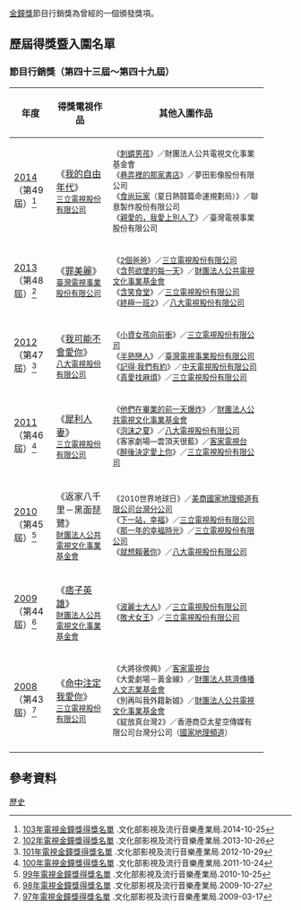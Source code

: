 {{Infobox award
| name           = 金鐘獎節目行銷獎
| current_awards = 第49屆金鐘獎
| image          = 
| imagesize      = 
| caption        = 
| description = [[電視|電視]]從業人員
| presenter   = [[行政院新聞局|行政院新聞局]]<br/>（第1屆——第46屆）<br/>[[文化部影視及流行音樂產業局|文化部影視及流行音樂產業局]]<br/>（第47屆——至今）
| date        = 每年9月或10月
| location    = {{TWN}}（詳見[[金鐘獎#歷屆金鐘獎主持概況|舉辦地點]]） 
| country     = {{ROC-TWN}}
| reward      = 金鐘獎獎座<br/>獎金
| year           = 2008年
| year2          = 2014年
| holder         = 《[[我的自由年代|我的自由年代]]》
| website        = 
}}
[[金鐘獎|金鐘獎]]節目行銷獎為曾經的一個頒發獎項。

== 歷屆得獎暨入圍名單 ==
===節目行銷獎（第四十三屆～第四十九屆）===
{| class=prettytable cellpadding="5"
|- align=center bgcolor=lavender
!width=15%|年度
!width=20%|得獎電視作品
!width=55%|其他入圍作品
|-
|[[第49屆金鐘獎|2014]]<br>（第49屆）<ref>[https://www.bamid.gov.tw/information_164_63935.html 103年電視金鐘獎得獎名單] {{Wayback|url=https://www.bamid.gov.tw/information_164_63935.html |date=20190929064624 }}.文化部影視及流行音樂產業局.2014-10-25</ref>
|《[[我的自由年代|我的自由年代]]》<br/>
<small>[[三立電視股份有限公司|三立電視股份有限公司]]<br/>
|<small>
《[[刺蝟男孩|刺蝟男孩]]》／財團法人公共電視文化事業基金會<br/>
《[[巷弄裡的那家書店|巷弄裡的那家書店]]》／夢田影像股份有限公司<br/>
《[[食尚玩家|食尚玩家]]（夏日熱鬪篇命運規劃局）》／聯意製作股份有限公司<br/>
《[[親愛的，我愛上別人了|親愛的，我愛上別人了]]》／臺灣電視事業股份有限公司
|-
|[[第48屆金鐘獎|2013]]<br>（第48屆）<ref>[https://www.bamid.gov.tw/information_164_63931.html 102年電視金鐘獎得獎名單] {{Wayback|url=https://www.bamid.gov.tw/information_164_63931.html |date=20190929063357 }}.文化部影視及流行音樂產業局.2013-10-26</ref>
|《[[罪美麗|罪美麗]]》<br/>
<small>[[臺灣電視事業股份有限公司|臺灣電視事業股份有限公司]]<br/>
|<small>
《[[2個爸爸|2個爸爸]]》／[[三立電視股份有限公司|三立電視股份有限公司]]<br/>
《[[含苞欲墜的每一天|含苞欲墜的每一天]]》／[[財團法人公共電視文化事業基金會|財團法人公共電視文化事業基金會]]<br/>
《[[含笑食堂|含笑食堂]]》／[[三立電視股份有限公司|三立電視股份有限公司]]<br/>
《[[終極一班2|終極一班2]]》／[[八大電視股份有限公司|八大電視股份有限公司]]
|-
|[[第47屆金鐘獎|2012]]<br>（第47屆）<ref>[https://www.bamid.gov.tw/information_164_63927.html 101年電視金鐘獎得獎名單] {{Wayback|url=https://www.bamid.gov.tw/information_164_63927.html |date=20190929053926 }}.文化部影視及流行音樂產業局.2012-10-29</ref>
|《[[我可能不會愛你|我可能不會愛你]]》<br/>
<small>[[八大電視股份有限公司|八大電視股份有限公司]]<br/>
|<small>
《[[小資女孩向前衝|小資女孩向前衝]]》／[[三立電視股份有限公司|三立電視股份有限公司]]<br/>
《[[半熟戀人|半熟戀人]]》／[[臺灣電視事業股份有限公司|臺灣電視事業股份有限公司]]<br/>
《[[記得·我們有約|記得·我們有約]]》／[[中天電視股份有限公司|中天電視股份有限公司]]<br/>
《[[真愛找麻煩|真愛找麻煩]]》／[[三立電視股份有限公司|三立電視股份有限公司]]
|-
|[[第46屆金鐘獎|2011]]<br>（第46屆）<ref>[https://www.bamid.gov.tw/information_164_63923.html 100年電視金鐘獎得獎名單] {{Wayback|url=https://www.bamid.gov.tw/information_164_63923.html |date=20190929052056 }}.文化部影視及流行音樂產業局.2011-10-24</ref>
|《[[犀利人妻|犀利人妻]]》<br/>
<small>[[三立電視股份有限公司|三立電視股份有限公司]]<br/>
|<small>
《[[他們在畢業的前一天爆炸|他們在畢業的前一天爆炸]]》／[[財團法人公共電視文化事業基金會|財團法人公共電視文化事業基金會]]<br/>
《[[泡沫之夏|泡沫之夏]]》／[[八大電視股份有限公司|八大電視股份有限公司]]<br/>
《客家劇場—雲頂天很藍》／[[客家電視台|客家電視台]]<br/>
《[[醉後決定愛上你|醉後決定愛上你]]》／[[三立電視股份有限公司|三立電視股份有限公司]]
|-
|[[第45屆金鐘獎|2010]]<br>（第45屆）<ref>[https://www.bamid.gov.tw/information_164_63918.html 99年電視金鐘獎得獎名單] {{Wayback|url=https://www.bamid.gov.tw/information_164_63918.html |date=20190929051237 }}.文化部影視及流行音樂產業局.2010-10-25</ref>
|《返家八千里－黑面琵鷺》<br/>
<small>[[財團法人公共電視文化事業基金會|財團法人公共電視文化事業基金會]]<br/>
|<small>
《2010世界地球日》／[[美商國家地理頻道有限公司台灣分公司|美商國家地理頻道有限公司台灣分公司]]<br/>
《[[下一站，幸福|下一站，幸福]]》／[[三立電視股份有限公司|三立電視股份有限公司]]<br/>
《[[那一年的幸福時光|那一年的幸福時光]]》／[[三立電視股份有限公司|三立電視股份有限公司]]<br/>
《[[就想賴著你|就想賴著你]]》／[[八大電視股份有限公司|八大電視股份有限公司]]
|-
|[[第44屆金鐘獎|2009]]<br>（第44屆）<ref>[https://www.bamid.gov.tw/information_164_63915.html 98年電視金鐘獎得獎名單] {{Wayback|url=https://www.bamid.gov.tw/information_164_63915.html |date=20190929050412 }}.文化部影視及流行音樂產業局.2009-10-27</ref>
|《[[痞子英雄|痞子英雄]]》<br/>
<small>[[財團法人公共電視文化事業基金會|財團法人公共電視文化事業基金會]]<br/>
|<small>
《[[波麗士大人|波麗士大人]]》／[[三立電視股份有限公司|三立電視股份有限公司]]<br/>
《[[敗犬女王|敗犬女王]]》／[[三立電視股份有限公司|三立電視股份有限公司]]
|-
|[[第43屆金鐘獎|2008]]<br>（第43屆）<ref>[https://www.bamid.gov.tw/information_164_63911.html 97年電視金鐘獎得獎名單] {{Wayback|url=https://www.bamid.gov.tw/information_164_63911.html |date=20190929045648 }}.文化部影視及流行音樂產業局.2009-03-17</ref>
|《[[命中注定我愛你_(台灣電視劇)|命中注定我愛你]]》<br/>
<small>[[三立電視股份有限公司|三立電視股份有限公司]]<br/>
|<small>
《大將徐傍興》／[[客家電視台|客家電視台]]<br/>
《大愛劇場－黃金線》／[[財團法人慈濟傳播人文志業基金會|財團法人慈濟傳播人文志業基金會]]<br/>
《別再叫我外籍新娘》／[[財團法人公共電視文化事業基金會|財團法人公共電視文化事業基金會]]<br/>
《綻放真台灣2》／香港商亞太星空傳媒有限公司台灣分公司（[[國家地理頻道|國家地理頻道]]）
|-
|}

==參考資料==
{{reflist}}

[[Category:電視金鐘獎類|歷史]]
